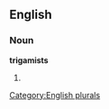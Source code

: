 
==English==

===Noun===
'''trigamists'''

# {{plural of|[[trigamist]]}}

[[Category:English plurals]]